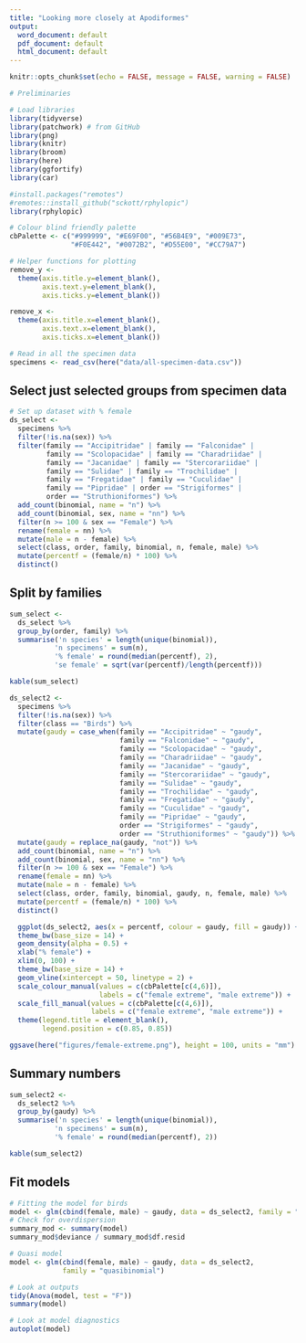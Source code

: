 ```yaml
---
title: "Looking more closely at Apodiformes"
output:
  word_document: default
  pdf_document: default
  html_document: default
---
```

  
  ```r
knitr::opts_chunk$set(echo = FALSE, message = FALSE, warning = FALSE)
```

```r
# Preliminaries

# Load libraries
library(tidyverse)
library(patchwork) # from GitHub
library(png)
library(knitr)
library(broom)
library(here)
library(ggfortify)
library(car)

#install.packages("remotes")
#remotes::install_github("sckott/rphylopic")
library(rphylopic)

# Colour blind friendly palette
cbPalette <- c("#999999", "#E69F00", "#56B4E9", "#009E73", 
               "#F0E442", "#0072B2", "#D55E00", "#CC79A7")

# Helper functions for plotting
remove_y <- 
  theme(axis.title.y=element_blank(),
        axis.text.y=element_blank(),
        axis.ticks.y=element_blank())

remove_x <-   
  theme(axis.title.x=element_blank(),
        axis.text.x=element_blank(),
        axis.ticks.x=element_blank())
```

```r
# Read in all the specimen data
specimens <- read_csv(here("data/all-specimen-data.csv"))
```

## Select just selected groups from specimen data

```r
# Set up dataset with % female
ds_select <-
  specimens %>%
  filter(!is.na(sex)) %>%
  filter(family == "Accipitridae" | family == "Falconidae" |
         family == "Scolopacidae" | family == "Charadriidae" |
         family == "Jacanidae" | family == "Stercorariidae" |
         family == "Sulidae" | family == "Trochilidae" |
         family == "Fregatidae" | family == "Cuculidae" |
         family == "Pipridae" | order == "Strigiformes" |
         order == "Struthioniformes") %>%
  add_count(binomial, name = "n") %>%
  add_count(binomial, sex, name = "nn") %>%
  filter(n >= 100 & sex == "Female") %>%
  rename(female = nn) %>%
  mutate(male = n - female) %>%
  select(class, order, family, binomial, n, female, male) %>%
  mutate(percentf = (female/n) * 100) %>%
  distinct()

```

## Split by families
```r
sum_select <-  
  ds_select %>%
  group_by(order, family) %>%
  summarise('n species' = length(unique(binomial)),
           'n specimens' = sum(n),
           '% female' = round(median(percentf), 2),
           'se female' = sqrt(var(percentf)/length(percentf)))

kable(sum_select)
```

```r
ds_select2 <-
  specimens %>%
  filter(!is.na(sex)) %>%
  filter(class == "Birds") %>%
  mutate(gaudy = case_when(family == "Accipitridae" ~ "gaudy",
                           family == "Falconidae" ~ "gaudy",
                           family == "Scolopacidae" ~ "gaudy",
                           family == "Charadriidae" ~ "gaudy",
                           family == "Jacanidae" ~ "gaudy",
                           family == "Stercorariidae" ~ "gaudy",
                           family == "Sulidae" ~ "gaudy",
                           family == "Trochilidae" ~ "gaudy",
                           family == "Fregatidae" ~ "gaudy",
                           family == "Cuculidae" ~ "gaudy",
                           family == "Pipridae" ~ "gaudy",
                           order == "Strigiformes" ~ "gaudy",
                           order == "Struthioniformes" ~ "gaudy")) %>%
  mutate(gaudy = replace_na(gaudy, "not")) %>%
  add_count(binomial, name = "n") %>%
  add_count(binomial, sex, name = "nn") %>%
  filter(n >= 100 & sex == "Female") %>%
  rename(female = nn) %>%
  mutate(male = n - female) %>%
  select(class, order, family, binomial, gaudy, n, female, male) %>%
  mutate(percentf = (female/n) * 100) %>%
  distinct()
```

```r
  ggplot(ds_select2, aes(x = percentf, colour = gaudy, fill = gaudy)) +
  theme_bw(base_size = 14) +
  geom_density(alpha = 0.5) +
  xlab("% female") +
  xlim(0, 100) +
  theme_bw(base_size = 14) +
  geom_vline(xintercept = 50, linetype = 2) +
  scale_colour_manual(values = c(cbPalette[c(4,6)]),
                      labels = c("female extreme", "male extreme")) +
  scale_fill_manual(values = c(cbPalette[c(4,6)]), 
                    labels = c("female extreme", "male extreme")) +
  theme(legend.title = element_blank(),
        legend.position = c(0.85, 0.85))

ggsave(here("figures/female-extreme.png"), height = 100, units = "mm")

```

## Summary numbers
```r
sum_select2 <-  
  ds_select2 %>%
  group_by(gaudy) %>%
  summarise('n species' = length(unique(binomial)),
           'n specimens' = sum(n),
           '% female' = round(median(percentf), 2))

kable(sum_select2)
```

## Fit models

```r
# Fitting the model for birds
model <- glm(cbind(female, male) ~ gaudy, data = ds_select2, family = "binomial")
# Check for overdispersion
summary_mod <- summary(model)
summary_mod$deviance / summary_mod$df.resid 

# Quasi model
model <- glm(cbind(female, male) ~ gaudy, data = ds_select2, 
             family = "quasibinomial")

# Look at outputs
tidy(Anova(model, test = "F"))
summary(model)

# Look at model diagnostics
autoplot(model)
```